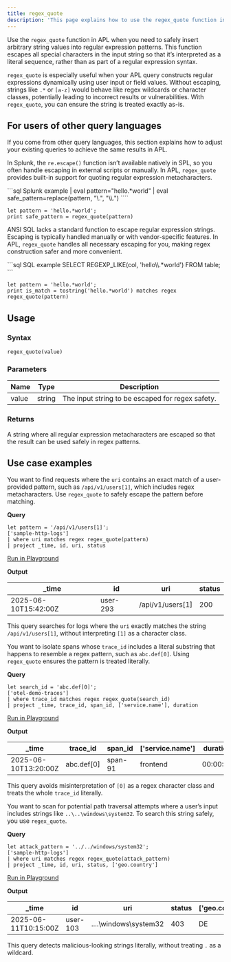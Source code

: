 ```yaml
---
title: regex_quote
description: 'This page explains how to use the regex_quote function in APL.'
---
```


Use the `regex_quote` function in APL when you need to safely insert arbitrary string values into regular expression patterns. This function escapes all special characters in the input string so that it’s interpreted as a literal sequence, rather than as part of a regular expression syntax.

`regex_quote` is especially useful when your APL query constructs regular expressions dynamically using user input or field values. Without escaping, strings like `.*` or `[a-z]` would behave like regex wildcards or character classes, potentially leading to incorrect results or vulnerabilities. With `regex_quote`, you can ensure the string is treated exactly as-is.

## For users of other query languages

If you come from other query languages, this section explains how to adjust your existing queries to achieve the same results in APL.

<AccordionGroup>
<Accordion title="Splunk SPL users">

In Splunk, the `re.escape()` function isn’t available natively in SPL, so you often handle escaping in external scripts or manually. In APL, `regex_quote` provides built-in support for quoting regular expression metacharacters.

<CodeGroup>
```sql Splunk example
| eval pattern="hello.*world"
| eval safe_pattern=replace(pattern, "\.", "\\.")
````

```kusto APL equivalent
let pattern = 'hello.*world';
print safe_pattern = regex_quote(pattern)
```

</CodeGroup>

</Accordion>
<Accordion title="ANSI SQL users">

ANSI SQL lacks a standard function to escape regular expression strings. Escaping is typically handled manually or with vendor-specific features. In APL, `regex_quote` handles all necessary escaping for you, making regex construction safer and more convenient.

<CodeGroup>
```sql SQL example
SELECT REGEXP_LIKE(col, 'hello\\.*world') FROM table;
```

```kusto APL equivalent
let pattern = 'hello.*world';
print is_match = tostring('hello.*world') matches regex regex_quote(pattern)
```

</CodeGroup>

</Accordion>
</AccordionGroup>

## Usage

### Syntax

```kusto
regex_quote(value)
```

### Parameters

| Name  | Type   | Description                                      |
| ----- | ------ | ------------------------------------------------ |
| value | string | The input string to be escaped for regex safety. |

### Returns

A string where all regular expression metacharacters are escaped so that the result can be used safely in regex patterns.

## Use case examples

<Tabs>
<Tab title="Log analysis">

You want to find requests where the `uri` contains an exact match of a user-provided pattern, such as `/api/v1/users[1]`, which includes regex metacharacters. Use `regex_quote` to safely escape the pattern before matching.

**Query**

```kusto
let pattern = '/api/v1/users[1]';
['sample-http-logs']
| where uri matches regex regex_quote(pattern)
| project _time, id, uri, status
```

[Run in Playground](https://play.axiom.co/axiom-play-qf1k/query?initForm=%7B%22apl%22%3A%22let%20pattern%20%3D%20'/api/v1/users[1]'%3B%20['sample-http-logs']%20%7C%20where%20uri%20matches%20regex%20regex_quote%28pattern%29%20%7C%20project%20_time%2C%20id%2C%20uri%2C%20status%22%7D)

**Output**

| _time               | id       | uri               | status |
| -------------------- | -------- | ----------------- | ------ |
| 2025-06-10T15:42:00Z | user-293 | /api/v1/users[1] | 200    |

This query searches for logs where the `uri` exactly matches the string `/api/v1/users[1]`, without interpreting `[1]` as a character class.

</Tab>
<Tab title="OpenTelemetry traces">

You want to isolate spans whose `trace_id` includes a literal substring that happens to resemble a regex pattern, such as `abc.def[0]`. Using `regex_quote` ensures the pattern is treated literally.

**Query**

```kusto
let search_id = 'abc.def[0]';
['otel-demo-traces']
| where trace_id matches regex regex_quote(search_id)
| project _time, trace_id, span_id, ['service.name'], duration
```

[Run in Playground](https://play.axiom.co/axiom-play-qf1k/query?initForm=%7B%22apl%22%3A%22let%20search_id%20%3D%20'abc.def[0]'%3B%20['otel-demo-traces']%20%7C%20where%20trace_id%20matches%20regex%20regex_quote%28search_id%29%20%7C%20project%20_time%2C%20trace_id%2C%20span_id%2C%20['service.name']%2C%20duration%22%7D)

**Output**

| _time               | trace_id   | span_id | ['service.name'] | duration |
| -------------------- | ----------- | -------- | ----------------- | -------- |
| 2025-06-10T13:20:00Z | abc.def[0] | span-91  | frontend          | 00:00:01 |

This query avoids misinterpretation of `[0]` as a regex character class and treats the whole `trace_id` literally.

</Tab>
<Tab title="Security logs">

You want to scan for potential path traversal attempts where a user’s input includes strings like `..\..\windows\system32`. To search this string safely, you use `regex_quote`.

**Query**

```kusto
let attack_pattern = '../../windows/system32';
['sample-http-logs']
| where uri matches regex regex_quote(attack_pattern)
| project _time, id, uri, status, ['geo.country']
```

[Run in Playground](https://play.axiom.co/axiom-play-qf1k/query?initForm=%7B%22apl%22%3A%22let%20attack_pattern%20%3D%20'..%2F..%2Fwindows%2Fsystem32'%3B%20%5B'sample-http-logs'%5D%20%7C%20where%20uri%20matches%20regex%20regex_quote(attack_pattern)%20%7C%20project%20_time%2C%20id%2C%20uri%2C%20status%2C%20%5B'geo.country'%5D%22%7D)

**Output**

| _time               | id       | uri                   | status | ['geo.country'] |
| -------------------- | -------- | --------------------- | ------ | ---------------- |
| 2025-06-11T10:15:00Z | user-103 | ....\windows\system32 | 403    | DE               |

This query detects malicious-looking strings literally, without treating `.` as a wildcard.

</Tab>
</Tabs>
